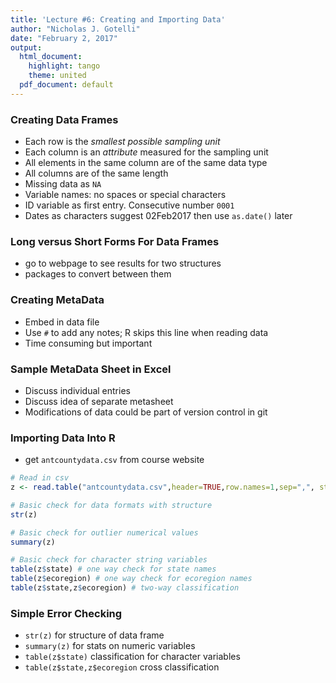 ```yaml
---
title: 'Lecture #6: Creating and Importing Data'
author: "Nicholas J. Gotelli"
date: "February 2, 2017"
output:
  html_document:
    highlight: tango
    theme: united
  pdf_document: default
---
```

### Creating Data Frames
- Each row is the *smallest possible sampling unit*
- Each column is an *attribute* measured for the sampling unit
- All elements in the same column are of the same data type
- All columns are of the same length
- Missing data as `NA`
- Variable names: no spaces or special characters
- ID variable as first entry. Consecutive number `0001`
- Dates as characters suggest 02Feb2017 then use `as.date()` later

### Long versus Short Forms For Data Frames
- go to webpage to see results for two structures
- packages to convert between them

### Creating MetaData
- Embed in data file
- Use `#` to add any notes; R skips this line when reading data
- Time consuming but important

### Sample MetaData Sheet in Excel
- Discuss individual entries
- Discuss idea of separate metasheet
- Modifications of data could be part of version control in git

### Importing Data Into R
- get `antcountydata.csv` from course website


```r
# Read in csv
z <- read.table("antcountydata.csv",header=TRUE,row.names=1,sep=",", stringsAsFactors=FALSE)

# Basic check for data formats with structure
str(z)

# Basic check for outlier numerical values
summary(z)

# Basic check for character string variables
table(z$state) # one way check for state names
table(z$ecoregion) # one way check for ecoregion names
table(z$state,z$ecoregion) # two-way classification

```

### Simple Error Checking
- `str(z)` for structure of data frame
- `summary(z)` for stats on numeric variables
- `table(z$state)` classification for character variables
- `table(z$state,z$ecoregion` cross classification
